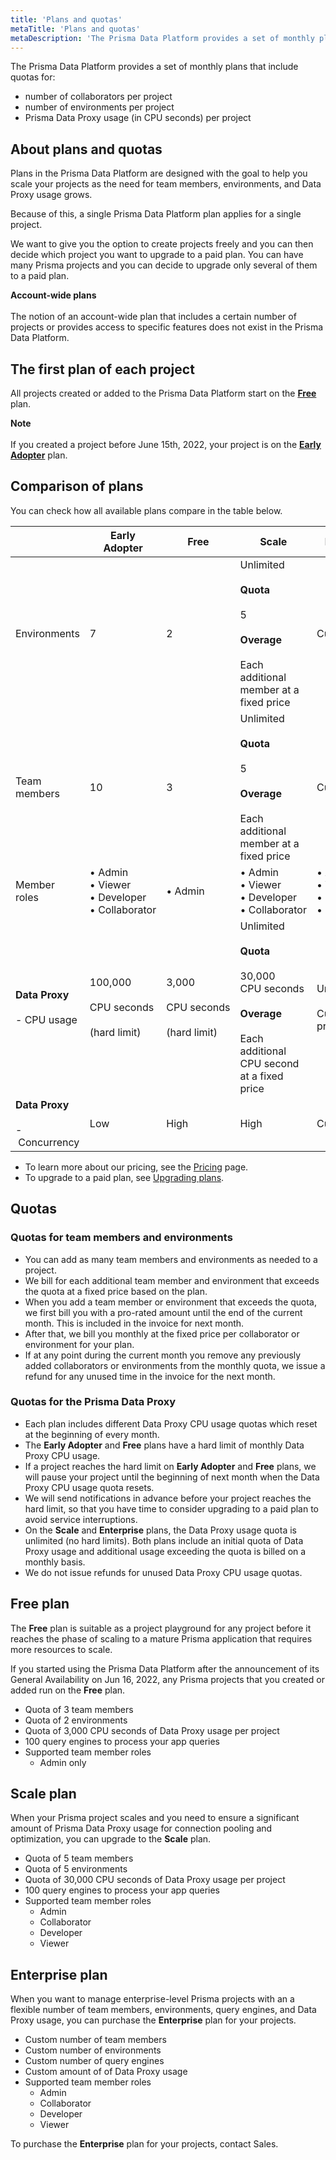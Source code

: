 ```yaml
---
title: 'Plans and quotas'
metaTitle: 'Plans and quotas'
metaDescription: 'The Prisma Data Platform provides a set of monthly plans that include quotas for the number of collaborators and environments per project, as well as a quota for the usage of the Prisma Data Proxy (in CPU seconds).'
---
```


<TopBlock>

The Prisma Data Platform provides a set of monthly plans that include quotas for:

- number of collaborators per project
- number of environments per project
- Prisma Data Proxy usage (in CPU seconds) per project

</TopBlock>

## About plans and quotas

Plans in the Prisma Data Platform are designed with the goal to help you scale your projects as the need for team members, environments, and Data Proxy usage grows.

Because of this, a single Prisma Data Platform plan applies for a single project.

We want to give you the option to create projects freely and you can then decide which project you want to upgrade to a paid plan. You can have many Prisma projects and you can decide to upgrade only several of them to a paid plan.

<Admonition>

**Account-wide plans**<br /><br />
The notion of an account-wide plan that includes a certain number of projects or provides access to specific features does not exist in the Prisma Data Platform.<br />

</Admonition>

## The first plan of each project

All projects created or added to the Prisma Data Platform start on the [**Free**](/concepts/data-platform/billing/plans-and-quotas#strongfreestrong-plan) plan.

<Admonition>

**Note**<br /><br />
If you created a project before June 15th, 2022, your project is on the [**Early Adopter**](/concepts/data-platform/billing/early-adopter-plan) plan.

</Admonition>

## Comparison of plans

You can check how all available plans compare in the table below.

|                                               | **Early Adopter**                                                              | **Free**                                                       | **Scale**                                                                                                                                                                      | **Enterprise**                                                                 |
| --------------------------------------------- | ------------------------------------------------------------------------------ | -------------------------------------------------------------- | ------------------------------------------------------------------------------------------------------------------------------------------------------------------------------ | ------------------------------------------------------------------------------ |
| Environments                                  | 7                                                                              | 2                                                              | Unlimited<br /><br /> <strong>Quota</strong><br /><br />5 <br /><br /><strong>Overage</strong><br /><br />Each additional member at a fixed price                              | Custom                                                                         |
| Team members                                  | 10                                                                             | 3                                                              | Unlimited<br /><br /> <strong>Quota</strong><br /><br />5 <br /><br /><strong>Overage</strong><br /><br />Each additional member at a fixed price                              | Custom                                                                         |
| Member roles                                  | •&nbsp;Admin<br />•&nbsp;Viewer<br />•&nbsp;Developer<br />•&nbsp;Collaborator | •&nbsp;Admin                                                   | •&nbsp;Admin<br />•&nbsp;Viewer<br />•&nbsp;Developer<br />•&nbsp;Collaborator                                                                                                 | •&nbsp;Admin<br />•&nbsp;Viewer<br />•&nbsp;Developer<br />•&nbsp;Collaborator |
| **Data Proxy**<br /><br /> - CPU usage        | 100,000<br /><br />CPU&nbsp;seconds<br /><br />(hard&nbsp;limit)               | 3,000<br /><br />CPU&nbsp;seconds<br /><br />(hard&nbsp;limit) | Unlimited<br /><br /><strong>Quota</strong><br /><br />30,000 CPU&nbsp;seconds<br /><br /><strong>Overage</strong><br /><br />Each additional CPU&nbsp;second at a fixed price | Unlimited<br /><br />Custom pricing                                            |
| **Data Proxy**<br /><br /> -&nbsp;Concurrency | Low                                                                            | High                                                           | High                                                                                                                                                                           | Custom                                                                         |

- To learn more about our pricing, see the [Pricing](https://prisma.io/pricing) page.
- To upgrade to a paid plan, see [Upgrading plans](/concepts/data-platform/billing/upgrading-plans).

## Quotas

### Quotas for team members and environments

- You can add as many team members and environments as needed to a project.
- We bill for each additional team member and environment that exceeds the quota at a fixed price based on the plan.
- When you add a team member or environment that exceeds the quota, we first bill you with a pro-rated amount until the end of the current month. This is included in the invoice for next month.
- After that, we bill you monthly at the fixed price per collaborator or environment for your plan.
- If at any point during the current month you remove any previously added collaborators or environments from the monthly quota, we issue a refund for any unused time in the invoice for the next month.

### Quotas for the Prisma Data Proxy

- Each plan includes different Data Proxy CPU usage quotas which reset at the beginning of every month.
- The **Early Adopter** and **Free** plans have a hard limit of monthly Data Proxy CPU usage.
- If a project reaches the hard limit on **Early Adopter** and **Free** plans, we will pause your project until the beginning of next month when the Data Proxy CPU usage quota resets.
- We will send notifications in advance before your project reaches the hard limit, so that you have time to consider upgrading to a paid plan to avoid service interruptions.
- On the **Scale** and **Enterprise** plans, the Data Proxy usage quota is unlimited (no hard limits). Both plans include an initial quota of Data Proxy usage and additional usage exceeding the quota is billed on a monthly basis.
- We do not issue refunds for unused Data Proxy CPU usage quotas.

## <strong>Free</strong> plan

The **Free** plan is suitable as a project playground for any project before it reaches the phase of scaling to a mature Prisma application that requires more resources to scale.

If you started using the Prisma Data Platform after the announcement of its General Availability on Jun 16, 2022, any Prisma projects that you created or added run on the **Free** plan.

- Quota of 3 team members
- Quota of 2 environments
- Quota of 3,000 CPU seconds of Data Proxy usage per project
- 100 query engines to process your app queries
- Supported team member roles
  - Admin only

## <strong>Scale</strong> plan

When your Prisma project scales and you need to ensure a significant amount of Prisma Data Proxy usage for connection pooling and optimization, you can upgrade to the **Scale** plan.

- Quota of 5 team members
- Quota of 5 environments
- Quota of 30,000 CPU seconds of Data Proxy usage per project
- 100 query engines to process your app queries
- Supported team member roles
  - Admin
  - Collaborator
  - Developer
  - Viewer

## <strong>Enterprise</strong> plan

When you want to manage enterprise-level Prisma projects with an a flexible number of team members, environments, query engines, and Data Proxy usage, you can purchase the **Enterprise** plan for your projects.

- Custom number of team members
- Custom number of environments
- Custom number of query engines
- Custom amount of of Data Proxy usage
- Supported team member roles
  - Admin
  - Collaborator
  - Developer
  - Viewer

<Tip>

To purchase the **Enterprise** plan for your projects, contact Sales.

</Tip>
